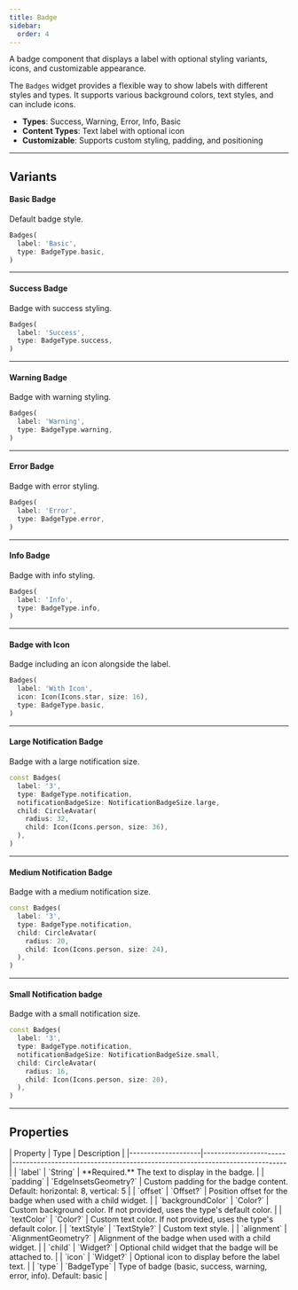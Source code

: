 ```yaml
---
title: Badge
sidebar:
  order: 4
---
```



A badge component that displays a label with optional styling variants, icons, and customizable appearance.

The `Badges` widget provides a flexible way to show labels with different styles and types. It supports various background colors, text styles, and can include icons.

- **Types**: Success, Warning, Error, Info, Basic
- **Content Types**: Text label with optional icon
- **Customizable**: Supports custom styling, padding, and positioning

---

## Variants

#### Basic Badge
Default badge style.

<Preview src="badge?style=basic">

```dart
Badges(
  label: 'Basic',
  type: BadgeType.basic,
)
```

</Preview>

---

#### Success Badge
Badge with success styling.

<Preview src="badge?style=success">

```dart
Badges(
  label: 'Success',
  type: BadgeType.success,
)
```

</Preview>

---

#### Warning Badge
Badge with warning styling.

<Preview src="badge?style=warning">

```dart
Badges(
  label: 'Warning',
  type: BadgeType.warning,
)
```

</Preview>

---

#### Error Badge
Badge with error styling.

<Preview src="badge?style=error">

```dart
Badges(
  label: 'Error',
  type: BadgeType.error,
)
```

</Preview>

---

#### Info Badge
Badge with info styling.

<Preview src="badge?style=info">

```dart
Badges(
  label: 'Info',
  type: BadgeType.info,
)
```

</Preview>

---

#### Badge with Icon
Badge including an icon alongside the label.

<Preview src="badge?style=withIcon">

```dart
Badges(
  label: 'With Icon',
  icon: Icon(Icons.star, size: 16),
  type: BadgeType.basic,
)
```

</Preview>

---

#### Large Notification Badge
Badge with a large notification size.

<Preview src="badge?style=notificationLarge">

```dart
const Badges(
  label: '3',
  type: BadgeType.notification,
  notificationBadgeSize: NotificationBadgeSize.large,
  child: CircleAvatar(
    radius: 32,
    child: Icon(Icons.person, size: 36),
  ),
)
```

</Preview>

---

#### Medium Notification Badge
Badge with a medium notification size.

<Preview src="badge?style=notificationMedium">

```dart
const Badges(
  label: '3',
  type: BadgeType.notification,
  child: CircleAvatar(
    radius: 20,
    child: Icon(Icons.person, size: 24),
  ),
)
```

</Preview>

---

#### Small Notification badge
Badge with a small notification size.

<Preview src="badge?style=notificationSmall">

```dart
const Badges(
  label: '3',
  type: BadgeType.notification,
  notificationBadgeSize: NotificationBadgeSize.small,
  child: CircleAvatar(
    radius: 16,
    child: Icon(Icons.person, size: 20),
  ),
)
```

</Preview>

---

## Properties

<div class="docs-table">
| Property           | Type                  | Description                                                                 |
|--------------------|-----------------------|-----------------------------------------------------------------------------|
| `label`            | `String`              | **Required.** The text to display in the badge.                             |
| `padding`          | `EdgeInsetsGeometry?` | Custom padding for the badge content. Default: horizontal: 8, vertical: 5   |
| `offset`           | `Offset?`             | Position offset for the badge when used with a child widget.                |
| `backgroundColor`  | `Color?`              | Custom background color. If not provided, uses the type's default color.    |
| `textColor`        | `Color?`              | Custom text color. If not provided, uses the type's default color.          |
| `textStyle`        | `TextStyle?`          | Custom text style.                                                          |
| `alignment`        | `AlignmentGeometry?`  | Alignment of the badge when used with a child widget.                       |
| `child`            | `Widget?`             | Optional child widget that the badge will be attached to.                   |
| `icon`             | `Widget?`             | Optional icon to display before the label text.                             |
| `type`             | `BadgeType`           | Type of badge (basic, success, warning, error, info). Default: basic        |

</div>
